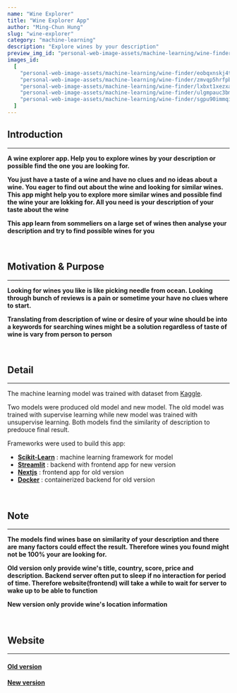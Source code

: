 ```yaml
---
name: "Wine Explorer"
title: "Wine Explorer App"
author: "Ming-Chun Hung"
slug: "wine-explorer"
category: "machine-learning"
description: "Explore wines by your description"
preview_img_id: "personal-web-image-assets/machine-learning/wine-finder/lxbxt1xezxa4iz0vjkpm"
images_id:
  [
    "personal-web-image-assets/machine-learning/wine-finder/eobqxnskj4tslcgt0k2y",
    "personal-web-image-assets/machine-learning/wine-finder/zmvqp5hrfpbin5jlxonc",
    "personal-web-image-assets/machine-learning/wine-finder/lxbxt1xezxa4iz0vjkpm",
    "personal-web-image-assets/machine-learning/wine-finder/ulgmpauc3bmmmcnwmlr1",
    "personal-web-image-assets/machine-learning/wine-finder/sgpu90immqi5hydukwxj",
  ]
---
```


## Introduction

---

**A wine explorer app. Help you to explore wines by your description or possible find
the one you are looking for.**

**You just have a taste of a wine and have no clues and no ideas about a wine.
You eager to find out about the wine and looking for similar wines. This app
might help you to explore more similar wines and possible find the wine your are
lokking for. All you need is your description of your taste about the wine**

**This app learn from sommeliers on a large set of wines then analyse your
description and try to find possible wines for you**

<br />

## Motivation & Purpose

---

**Looking for wines you like is like picking needle from ocean. Looking through
bunch of reviews is a pain or sometime your have no clues where to start.**

**Translating from description of wine or desire of your wine should be into
a keywords for searching wines might be a solution regardless of taste of wine
is vary from person to person**

<br />

## Detail

---

The machine learning model was trained with dataset from [Kaggle](https://www.kaggle.com/datasets/zynicide/wine-reviews).

Two models were produced old model and new model. The old model was trained with supervise learning while
new model was trained with unsupervise learning. Both models find the similarity of description to predouce
final result.

Frameworks were used to build this app:

- **[Scikit-Learn](https://scikit-learn.org/)** : machine learning framework for model
- **[Streamlit](https://streamlit.io/)** : backend with frontend app for new version
- **[Nextjs](https://nextjs.org/)** : frontend app for old version
- **[Docker](https://www.docker.com/)** : containerized backend for old version

<br />

## Note

---

**The models find wines base on similarity of your description and
there are many factors could effect the result. Therefore wines you
found might not be 100% your are looking for.**

**Old version only provide wine's title, country, score, price and description.
Backend server often put to sleep if no interaction for period of time. Therefore
website(frontend) will take a while to wait for server to wake up to be able to function**

**New version only provide wine's location information**

<br />

## Website

---

#### [Old version](https://ask-me-wines.netlify.app/)

#### [New version](https://wineidentifier.streamlit.app/)

<br />
